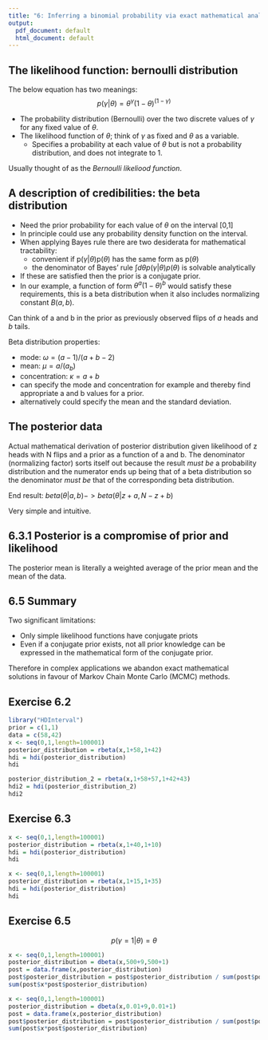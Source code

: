 ```yaml
---
title: "6: Inferring a binomial probability via exact mathematical analysis"
output:
  pdf_document: default
  html_document: default
---
```



## The likelihood function: bernoulli distribution

The below equation has two meanings:
$$ p(\gamma | \theta) = \theta^{\gamma}(1-\theta)^{(1-\gamma)} $$

* The probability distribution (Bernoulli) over the two discrete values of $\gamma$ for any fixed value of $\theta$.
* The likelihood function of $\theta$; think of $\gamma$ as fixed and $\theta$ as a variable.
    + Specifies a probability at each value of $\theta$ but is not a probability distribution, and does not integrate to 1.
    
Usually thought of as the _Bernoulli likeliood function_. 

## A description of credibilities: the beta distribution

* Need the prior probability for each value of $\theta$ on the interval [0,1]
* In principle could use any probability density function on the interval.
* When applying Bayes rule there are two desiderata for mathematical tractability:
    + convenient if p($\gamma$|$\theta$)p($\theta$) has the same form as p($\theta$)
    + the denominator of Bayes' rule $\int d\theta p(\gamma|\theta)p(\theta)$ is solvable analytically
* If these are satisfied then the prior is a conjugate prior.
* In our example, a function of form $\theta^{a}(1-\theta)^{b}$ would satisfy these requirements, this is a beta distribution when it also includes normalizing constant $B(a,b)$.

Can think of a and b in the prior as previously observed flips of _a_ heads and _b_ tails.

Beta distribution properties:

* mode: $\omega = (a-1)/(a+b-2)$
* mean: $\mu = a/(a_b)$
* concentration: $\kappa = a + b$
* can specify the mode and concentration for example and thereby find appropriate a and b values for a prior.
* alternatively could specify the mean and the standard deviation.

## The posterior data
Actual mathematical derivation of posterior distribution given likelihood of z heads with N flips and a prior as a function of a and b. The denominator (normalizing factor) sorts itself out because the result _must be_ a probability distribution and the numerator ends up being that of a beta distribution so the denominator _must be_ that of the corresponding beta distribution.

End result: $beta(\theta|a,b) -> beta(\theta|z+a,N-z+b)$

Very simple and intuitive.

## 6.3.1 Posterior is a compromise of prior and likelihood

The posterior mean is literally a weighted average of the prior mean and the mean of the data.

## 6.5 Summary

Two significant limitations:

* Only simple likelihood functions have conjugate priots
* Even if a conjugate prior exists, not all prior knowledge can be expressed in the mathematical form of the conjugate prior.

Therefore in complex applications we abandon exact mathematical solutions in favour of Markov Chain Monte Carlo (MCMC) methods.

## Exercise 6.2

```r
library("HDInterval")
prior = c(1,1)
data = c(58,42)
x <- seq(0,1,length=100001)
posterior_distribution = rbeta(x,1+58,1+42)
hdi = hdi(posterior_distribution)
hdi

posterior_distribution_2 = rbeta(x,1+58+57,1+42+43)
hdi2 = hdi(posterior_distribution_2)
hdi2
```

## Exercise 6.3
```r
x <- seq(0,1,length=100001)
posterior_distribution = rbeta(x,1+40,1+10)
hdi = hdi(posterior_distribution)
hdi

x <- seq(0,1,length=100001)
posterior_distribution = rbeta(x,1+15,1+35)
hdi = hdi(posterior_distribution)
hdi
```


## Exercise 6.5
$$ p(\gamma = 1|\theta) = \theta $$

```r
x <- seq(0,1,length=100001)
posterior_distribution = dbeta(x,500+9,500+1)
post = data.frame(x,posterior_distribution)
post$posterior_distribution = post$posterior_distribution / sum(post$posterior_distribution)
sum(post$x*post$posterior_distribution)

x <- seq(0,1,length=100001)
posterior_distribution = dbeta(x,0.01+9,0.01+1)
post = data.frame(x,posterior_distribution)
post$posterior_distribution = post$posterior_distribution / sum(post$posterior_distribution)
sum(post$x*post$posterior_distribution)
```


